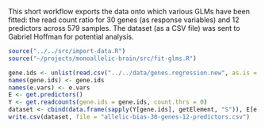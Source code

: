 This short workflow exports the data onto which various GLMs have been fitted: the read count ratio for 30 genes (as response variables) and 12 predictors across 579 samples.  The dataset (as a CSV file) was sent to Gabriel Hoffman for potential analysis.

```r
source("../../src/import-data.R")
source("~/projects/monoallelic-brain/src/fit-glms.R")
```

```r
gene.ids <- unlist(read.csv("../../data/genes.regression.new", as.is = TRUE))
names(gene.ids) <- gene.ids
names(e.vars) <- e.vars
E <- get.predictors()
Y <- get.readcounts(gene.ids = gene.ids, count.thrs = 0)
dataset <- cbind(data.frame(sapply(Y[gene.ids], getElement, "S")), E[e.vars])
write.csv(dataset, file = "allelic-bias-30-genes-12-predictors.csv")
```
